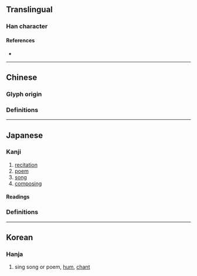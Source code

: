 {{also|詠}}
{{character info}}
==Translingual==

===Han character===
{{Han char|rn=30|rad=口|as=05|sn=8|four=|canj=RINE|ids=⿰口永}}

====References====
* {{Han ref|kx=0185.070|dkj=03494|dj=0405.010|hdz=10609.010|uh=548F|ud=21647}}

----

==Chinese==

===Glyph origin===
{{Han etym}}

===Definitions===
{{zh-see|詠}}

----

==Japanese==

===Kanji===
{{ja-kanji|grade=|rs=口05}}

# [[recitation]]
# [[poem]]
# [[song]]
# [[composing]]

====Readings====
{{ja-readings
|goon=よう<やう<ゐやう
|kanon=えい<えい<ゑい
|kun=うた-う, よ-む}}

===Definitions===
{{ja-kanjitab|えい|yomi=kanon}}
{{ja-see|詠}}

----

==Korean==

===Hanja===
{{ko-hanja|hangeul=영|rv=yeong|mr=yŏng}}

# sing song or poem, [[hum]], [[chant]]